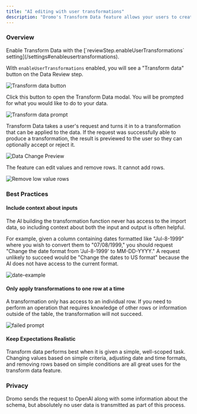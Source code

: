 ```yaml
---
title: "AI editing with user transformations"
description: "Dromo's Transform Data feature allows your users to create bulk transformations from natural language and execute them on the dataset. The feature is available on the ."
---
```


### Overview[​](#overview "Direct link to Overview")

<Check>
  Enable Transform Data with the [`reviewStep.enableUserTransformations` setting](/settings#enableusertransformations).
</Check>

With `enableUserTransformations` enabled, you will see a "Transform data" button on the Data Review step.

![Transform data button](\images\guides\assets\images\review_screen_button-e9c4c05bd494cc13389f76c2ab8f5650.png)

Click this button to open the Transform Data modal. You will be prompted for what you would like to do to your data.

![Transform data prompt](\images\guides\assets\images\empty_prompt-34651e12db7e9394d7e44c93efb52f88.png)

Transform Data takes a user's request and turns it in to a transformation that can be applied to the data. If the request was successfully able to produce a transformation, the result is previewed to the user so they can optionally accept or reject it.

![Data Change Preview](\images\guides\assets\images\last-comma-first-699f99617101eb318d1f10be6dc64c92.png)

The feature can edit values and remove rows. It cannot add rows.

![Remove low value rows](\images\guides\assets\images\remove-cheap-rows-642eae7e803ed76db1c3976aeeee5f2f.png)

### Best Practices[​](#best-practices "Direct link to Best Practices")

#### Include context about inputs[​](#include-context-about-inputs "Direct link to Include context about inputs")

The AI building the transformation function never has access to the import data, so including context about both the input and output is often helpful.

For example, given a column containing dates formatted like "Jul-8-1999" where you wish to convert them to "07/08/1999," you should request "Change the date format from 'Jul-8-1999' to MM-DD-YYYY." A request unlikely to succeed would be "Change the dates to US format" because the AI does not have access to the current format.

![date-example](\images\guides\assets\images\date-format-88bf2c972ebfc224d812c5aeaa49aff0.png)

#### Only apply transformations to one row at a time[​](#only-apply-transformations-to-one-row-at-a-time "Direct link to Only apply transformations to one row at a time")

A transformation only has access to an individual row. If you need to perform an operation that requires knowledge of other rows or information outside of the table, the transformation will not succeed.

![failed prompt](\images\guides\assets\images\failed-prompt-b2c6c567a3f43d3b49faae09b2e8141a.png)

#### Keep Expectations Realistic[​](#keep-expectations-realistic "Direct link to Keep Expectations Realistic")

Transform data performs best when it is given a simple, well-scoped task. Changing values based on simple criteria, adjusting date and time formats, and removing rows based on simple conditions are all great uses for the transform data feature.

### Privacy[​](#privacy "Direct link to Privacy")

Dromo sends the request to OpenAI along with some information about the schema, but absolutely no user data is transmitted as part of this process.
